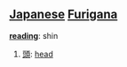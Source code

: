 == [[Japanese]] [[Furigana]] ==                                          

'''[[reading]]''': shin

# [[頭]]: [[head]]